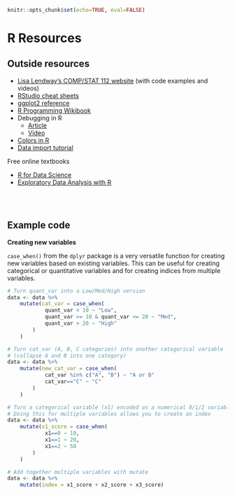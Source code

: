 ```r
knitr::opts_chunk$set(echo=TRUE, eval=FALSE)
```

# R Resources {-}

## Outside resources {-}

- [Lisa Lendway's COMP/STAT 112 website](https://ds112-lendway.netlify.app/) (with code examples and videos)
- [RStudio cheat sheets](https://www.rstudio.com/resources/cheatsheets/)
- [ggplot2 reference](http://ggplot2.tidyverse.org/reference/)
- [R Programming Wikibook](http://en.wikibooks.org/wiki/R_Programming)
- Debugging in R
    - [Article](https://support.rstudio.com/hc/en-us/articles/205612627-Debugging-with-RStudio)
    - [Video](https://vimeo.com/99375765)
- [Colors in R](http://www.stat.columbia.edu/~tzheng/files/Rcolor.pdf)
- [Data import tutorial](https://www.datacamp.com/community/tutorials/r-data-import-tutorial)

Free online textbooks

- [R for Data Science](https://r4ds.had.co.nz/)
- [Exploratory Data Analysis with R](https://bookdown.org/rdpeng/exdata/)

<br><br>

## Example code {-}

**Creating new variables**

`case_when()` from the `dplyr` package is a very versatile function for creating new variables based on existing variables. This can be useful for creating categorical or quantitative variables and for creating indices from multiple variables.

```r
# Turn quant_var into a Low/Med/High version
data <- data %>%
    mutate(cat_var = case_when(
            quant_var < 10 ~ "Low",
            quant_var >= 10 & quant_var <= 20 ~ "Med",
            quant_var > 20 ~ "High"
        )
    )

# Turn cat_var (A, B, C categories) into another categorical variable
# (collapse A and B into one category)
data <- data %>%
    mutate(new_cat_var = case_when(
            cat_var %in% c("A", "B") ~ "A or B"
            cat_var=="C" ~ "C"
        )
    )

# Turn a categorical variable (x1) encoded as a numerical 0/1/2 variable into a different quantitative variable
# Doing this for multiple variables allows you to create an index
data <- data %>%
    mutate(x1_score = case_when(
            x1==0 ~ 10,
            x1==1 ~ 20,
            x1==2 ~ 50
        )
    )

# Add together multiple variables with mutate
data <- data %>%
    mutate(index = x1_score + x2_score + x3_score)
```


